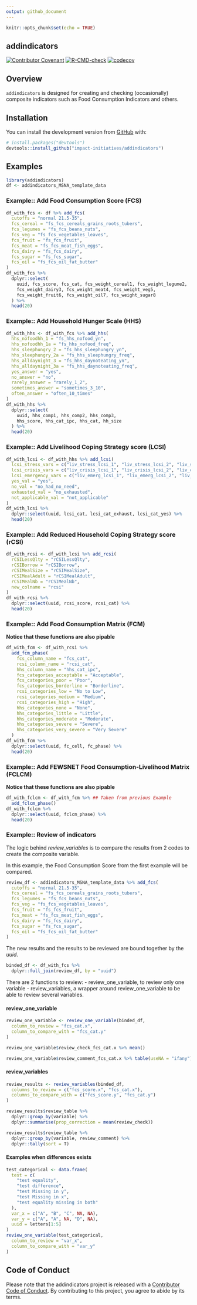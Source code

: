 ```yaml
---
output: github_document
---
```


```r
knitr::opts_chunk$set(echo = TRUE)
```
## addindicators

<!-- badges: start -->
[![Contributor Covenant](https://img.shields.io/badge/Contributor%20Covenant-2.1-4baaaa.svg)](code_of_conduct.md)
[![R-CMD-check](https://github.com/impact-initiatives/addindicators/actions/workflows/R-CMD-check.yaml/badge.svg)](https://github.com/impact-initiatives/addindicators/actions/workflows/R-CMD-check.yaml)
[![codecov](https://codecov.io/gh/impact-initiatives/addindicators/branch/master/graph/badge.svg?token=RlTJbum32D)](https://codecov.io/gh/impact-initiatives/addindicators)
<!-- badges: end -->



## Overview
`addindicators` is designed for creating and checking (occasionally) composite indicators such as Food Consumption Indicators and others.

## Installation

You can install the development version from [GitHub](https://github.com/) with:

``` r
# install.packages("devtools")
devtools::install_github("impact-initiatives/addindicators")
```


## Examples

```r
library(addindicators)
df <- addindicators_MSNA_template_data
```

### Example:: Add Food Consumption Score (FCS)
``` r
df_with_fcs <- df %>% add_fcs(
  cutoffs = "normal 21.5-35",
  fcs_cereal = "fs_fcs_cereals_grains_roots_tubers",
  fcs_legumes = "fs_fcs_beans_nuts",
  fcs_veg = "fs_fcs_vegetables_leaves",
  fcs_fruit = "fs_fcs_fruit",
  fcs_meat = "fs_fcs_meat_fish_eggs",
  fcs_dairy = "fs_fcs_dairy",
  fcs_sugar = "fs_fcs_sugar",
  fcs_oil = "fs_fcs_oil_fat_butter"
)
df_with_fcs %>%
  dplyr::select(
    uuid, fcs_score, fcs_cat, fcs_weight_cereal1, fcs_weight_legume2,
    fcs_weight_dairy3, fcs_weight_meat4, fcs_weight_veg5,
    fcs_weight_fruit6, fcs_weight_oil7, fcs_weight_sugar8
  ) %>%
  head(20)
```

### Example:: Add Household Hunger Scale (HHS)
``` r
df_with_hhs <- df_with_fcs %>% add_hhs(
  hhs_nofoodhh_1 = "fs_hhs_nofood_yn",
  hhs_nofoodhh_1a = "fs_hhs_nofood_freq",
  hhs_sleephungry_2 = "fs_hhs_sleephungry_yn",
  hhs_sleephungry_2a = "fs_hhs_sleephungry_freq",
  hhs_alldaynight_3 = "fs_hhs_daynoteating_yn",
  hhs_alldaynight_3a = "fs_hhs_daynoteating_freq",
  yes_answer = "yes",
  no_answer = "no",
  rarely_answer = "rarely_1_2",
  sometimes_answer = "sometimes_3_10",
  often_answer = "often_10_times"
)
df_with_hhs %>%
  dplyr::select(
    uuid, hhs_comp1, hhs_comp2, hhs_comp3,
    hhs_score, hhs_cat_ipc, hhs_cat, hh_size
  ) %>%
  head(20)
```

### Example:: Add Livelihood Coping Strategy score (LCSI)
``` r
df_with_lcsi <- df_with_hhs %>% add_lcsi(
  lcsi_stress_vars = c("liv_stress_lcsi_1", "liv_stress_lcsi_2", "liv_stress_lcsi_3", "liv_stress_lcsi_4"),
  lcsi_crisis_vars = c("liv_crisis_lcsi_1", "liv_crisis_lcsi_2", "liv_crisis_lcsi_3"),
  lcsi_emergency_vars = c("liv_emerg_lcsi_1", "liv_emerg_lcsi_2", "liv_emerg_lcsi_3"),
  yes_val = "yes",
  no_val = "no_had_no_need",
  exhausted_val = "no_exhausted",
  not_applicable_val = "not_applicable"
)
df_with_lcsi %>%
  dplyr::select(uuid, lcsi_cat, lcsi_cat_exhaust, lcsi_cat_yes) %>%
  head(20)
```

### Example:: Add Reduced Household Coping Strategy score (rCSI)
``` r
df_with_rcsi <- df_with_lcsi %>% add_rcsi(
  rCSILessQlty = "rCSILessQlty",
  rCSIBorrow = "rCSIBorrow",
  rCSIMealSize = "rCSIMealSize",
  rCSIMealAdult = "rCSIMealAdult",
  rCSIMealNb = "rCSIMealNb",
  new_colname = "rcsi"
)
df_with_rcsi %>%
  dplyr::select(uuid, rcsi_score, rcsi_cat) %>%
  head(20)
```

### Example:: Add Food Consumption Matrix (FCM)
**Notice that these functions are also pipable**
``` r
df_with_fcm <- df_with_rcsi %>%
  add_fcm_phase(
    fcs_column_name = "fcs_cat",
    rcsi_column_name = "rcsi_cat",
    hhs_column_name = "hhs_cat_ipc",
    fcs_categories_acceptable = "Acceptable",
    fcs_categories_poor = "Poor",
    fcs_categories_borderline = "Borderline",
    rcsi_categories_low = "No to Low",
    rcsi_categories_medium = "Medium",
    rcsi_categories_high = "High",
    hhs_categories_none = "None",
    hhs_categories_little = "Little",
    hhs_categories_moderate = "Moderate",
    hhs_categories_severe = "Severe",
    hhs_categories_very_severe = "Very Severe"
  )
df_with_fcm %>%
  dplyr::select(uuid, fc_cell, fc_phase) %>%
  head(20)
```

### Example:: Add FEWSNET Food Consumption-Livelihood Matrix (FCLCM)
**Notice that these functions are also pipable**
``` r
df_with_fclcm <- df_with_fcm %>% ## Taken from previous Example
  add_fclcm_phase()
df_with_fclcm %>%
  dplyr::select(uuid, fclcm_phase) %>%
  head(20)
```


### Example:: Review of indicators

The logic behind *review_variables* is to compare the results from 2 codes to create the composite variable. 

In this example, the Food Consumption Score from the first example will be compared.

```r
review_df <- addindicators_MSNA_template_data %>% add_fcs(
  cutoffs = "normal 21.5-35",
  fcs_cereal = "fs_fcs_cereals_grains_roots_tubers",
  fcs_legumes = "fs_fcs_beans_nuts",
  fcs_veg = "fs_fcs_vegetables_leaves",
  fcs_fruit = "fs_fcs_fruit",
  fcs_meat = "fs_fcs_meat_fish_eggs",
  fcs_dairy = "fs_fcs_dairy",
  fcs_sugar = "fs_fcs_sugar",
  fcs_oil = "fs_fcs_oil_fat_butter"
)
```

The new results and the results to be reviewed are bound together by the *uuid*.

```r
binded_df <- df_with_fcs %>%
  dplyr::full_join(review_df, by = "uuid")
```

There are 2 functions to review:
  - review_one_variable, to review only one variable
  - review_variables, a wrapper around review_one_variable to be able to review several variables.

#### review_one_variable
```r
review_one_variable <- review_one_variable(binded_df,
  column_to_review = "fcs_cat.x",
  column_to_compare_with = "fcs_cat.y"
)

review_one_variable$review_check_fcs_cat.x %>% mean()
```


```r
review_one_variable$review_comment_fcs_cat.x %>% table(useNA = "ifany")
```

#### review_variables
```r
review_results <- review_variables(binded_df,
  columns_to_review = c("fcs_score.x", "fcs_cat.x"),
  columns_to_compare_with = c("fcs_score.y", "fcs_cat.y")
)

review_results$review_table %>%
  dplyr::group_by(variable) %>%
  dplyr::summarise(prop_correction = mean(review_check))

review_results$review_table %>%
  dplyr::group_by(variable, review_comment) %>%
  dplyr::tally(sort = T)
```

#### Examples when differences exists
```r
test_categorical <- data.frame(
  test = c(
    "test equality",
    "test difference",
    "test Missing in y",
    "test Missing in x",
    "test equality missing in both"
  ),
  var_x = c("A", "B", "C", NA, NA),
  var_y = c("A", "A", NA, "D", NA),
  uuid = letters[1:5]
)
review_one_variable(test_categorical,
  column_to_review = "var_x",
  column_to_compare_with = "var_y"
)
```

## Code of Conduct

Please note that the addindicators project is released with a [Contributor Code of Conduct](https://impact-initiatives.github.io/addindicators/CODE_OF_CONDUCT.html). By contributing to this project, you agree to abide by its terms.
